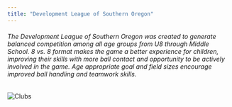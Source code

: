 ```yaml
---
title: "Development League of Southern Oregon"
---
```


###### The Development League of Southern Oregon was created to generate balanced competition among all age groups from U8 through Middle School. 8 vs. 8 format makes the game a better experience for children, improving their skills with more ball contact and opportunity to be actively involved in the game. Age appropriate goal and field sizes encourage improved ball handling and teamwork skills.
 
![Clubs](/img/all.PNG "All") 

